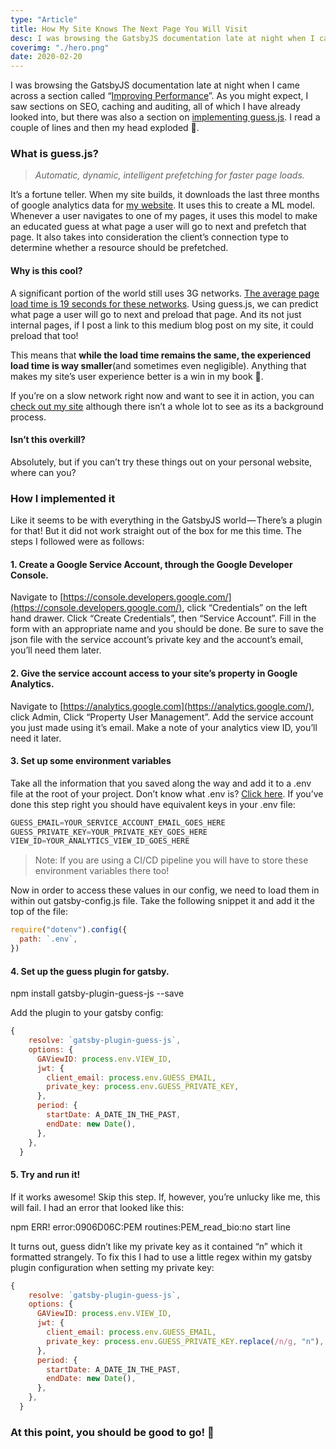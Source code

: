 ```yaml
---
type: "Article"
title: How My Site Knows The Next Page You Will Visit
desc: I was browsing the GatsbyJS documentation late at night when I came across a section called “Improving Performance ”. As you might expect, I saw sections on SEO, caching and auditing, all of which I have already looked into, but there was also a sect...
coverimg: "./hero.png"
date: 2020-02-20
---
```


I was browsing the GatsbyJS documentation late at night when I came across a section called “[Improving Performance](https://www.gatsbyjs.org/docs/performance/)”. As you might expect, I saw sections on SEO, caching and auditing, all of which I have already looked into, but there was also a section on [implementing guess.js](https://www.gatsbyjs.org/docs/optimizing-site-performance-with-guessjs/). I read a couple of lines and then my head exploded 🤯.

### What is guess.js?


> _Automatic, dynamic, intelligent prefetching for faster page loads._

It’s a fortune teller. When my site builds, it downloads the last three months of google analytics data for [my website](https://sld.codes/). It uses this to create a ML model. Whenever a user navigates to one of my pages, it uses this model to make an educated guess at what page a user will go to next and prefetch that page. It also takes into consideration the client’s connection type to determine whether a resource should be prefetched.

#### Why is this cool?

A significant portion of the world still uses 3G networks. [The average page load time is 19 seconds for these networks](https://web.archive.org/web/20160908152245/https://www.doubleclickbygoogle.com/articles/mobile-speed-matters/). Using guess.js, we can predict what page a user will go to next and preload that page. And its not just internal pages, if I post a link to this medium blog post on my site, it could preload that too!

This means that **while the load time remains the same, the experienced load time is way smaller**(and sometimes even negligible). Anything that makes my site’s user experience better is a win in my book 🎉.

If you’re on a slow network right now and want to see it in action, you can [check out my site](https://sld.codes/) although there isn’t a whole lot to see as its a background process.

#### Isn’t this overkill?

Absolutely, but if you can’t try these things out on your personal website, where can you?

### How I implemented it

Like it seems to be with everything in the GatsbyJS world — There’s a plugin for that! But it did not work straight out of the box for me this time. The steps I followed were as follows:

#### 1. Create a Google Service Account, through the Google Developer Console.

Navigate to [https://console.developers.google.com/](https://console.developers.google.com/), click “Credentials” on the left hand drawer. Click “Create Credentials”, then “Service Account”. Fill in the form with an appropriate name and you should be done. Be sure to save the json file with the service account’s private key and the account’s email, you’ll need them later.

#### 2. Give the service account access to your site’s property in Google Analytics.

Navigate to [https://analytics.google.com](https://analytics.google.com/), click Admin, Click “Property User Management”. Add the service account you just made using it’s email. Make a note of your analytics view ID, you’ll need it later.

#### 3. Set up some environment variables

Take all the information that you saved along the way and add it to a .env file at the root of your project. Don’t know what .env is? [Click here](https://www.npmjs.com/package/dotenv). If you’ve done this step right you should have equivalent keys in your .env file:
```js
GUESS_EMAIL=YOUR_SERVICE_ACCOUNT_EMAIL_GOES_HERE  
GUESS_PRIVATE_KEY=YOUR_PRIVATE_KEY_GOES_HERE  
VIEW_ID=YOUR_ANALYTICS_VIEW_ID_GOES_HERE
```
> Note: If you are using a CI/CD pipeline you will have to store these environment variables there too!

Now in order to access these values in our config, we need to load them in within out gatsby-config.js file. Take the following snippet it and add it the top of the file:
```js
require("dotenv").config({  
  path: `.env`,  
})
```

#### 4. Set up the guess plugin for gatsby.

npm install gatsby-plugin-guess-js --save

Add the plugin to your gatsby config:
```js
{  
    resolve: `gatsby-plugin-guess-js`,  
    options: {  
      GAViewID: process.env.VIEW_ID,  
      jwt: {  
        client_email: process.env.GUESS_EMAIL,  
        private_key: process.env.GUESS_PRIVATE_KEY,  
      },  
      period: {  
        startDate: A_DATE_IN_THE_PAST,  
        endDate: new Date(),  
      },  
    },  
  }
  ```

#### 5. Try and run it!

If it works awesome! Skip this step. If, however, you’re unlucky like me, this will fail. I had an error that looked like this:

npm ERR! error:0906D06C:PEM routines:PEM_read_bio:no start line

It turns out, guess didn’t like my private key as it contained “n” which it formatted strangely. To fix this I had to use a little regex within my gatsby plugin configuration when setting my private key:
```js
{  
    resolve: `gatsby-plugin-guess-js`,  
    options: {  
      GAViewID: process.env.VIEW_ID,  
      jwt: {  
        client_email: process.env.GUESS_EMAIL,  
        private_key: process.env.GUESS_PRIVATE_KEY.replace(/n/g, "n"),  
      },  
      period: {  
        startDate: A_DATE_IN_THE_PAST,  
        endDate: new Date(),  
      },  
    },  
  }
```
### At this point, you should be good to go! 🚀
